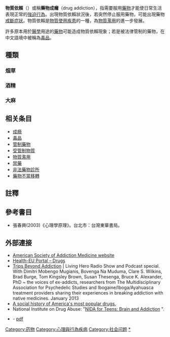 {{Distinguish|物質濫用}}
{{medical}}
{{addiction glossary}}
'''物質依賴'''（{{lang-en|Substance dependence}}）或稱'''藥物成癮'''（drug addiction），指需要服用[[藥物|藥物]]才能使日常生活表現正常的[[強迫行為|強迫行為]]。出現物質依賴狀況後，若突然停止服用藥物，可能出現藥物[[藥物戒斷|戒斷症狀]]。物質依賴是[[物質使用疾患|物質使用疾患]]的一種，為[[物質濫用|物質濫用]]的進一步發展。

許多原本用於[[醫學|醫學]]用途的[[藥物|藥物]]可能造成物質依賴現象；若是被法律管制的藥物，在中文語境中被稱為[[毒品|毒品]]。

== 種類 ==
=== 烟草 ===
{{main|尼古丁#成癮}}

=== 酒精 ===
{{main|酒精依賴}}

=== 大麻 ===
{{main|大麻成瘾}}

== 相关条目 ==
*[[成瘾|成瘾]]
*[[毒品|毒品]]
*[[管制藥物|管制藥物]]
*[[受管制物質|受管制物質]]
*[[物質濫用|物質濫用]]
*[[禁藥|禁藥]]
*[[非法藥物診所|非法藥物診所]]
*[[藥物不當移轉|藥物不當移轉]]

==註釋==
{{reflist}}

== 參考書目 ==
{{refbegin}}
*張春興(2003)《心理學原理》。台北市：台灣東華書局。
{{refend}}

==外部連接==
*[http://www.asam.org/ American Society of Addiction Medicine website] {{Wayback|url=http://www.asam.org/|date=20090418025212}}
*[http://ec.europa.eu/health-eu/my_lifestyle/drugs/index_en.htm Health-EU Portal – Drugs] {{Wayback|url=http://ec.europa.eu/health-eu/my_lifestyle/drugs/index_en.htm |date=20130916053237 }}
*[http://jari.podbean.com/2013/01/14/trips-beyond-addiction-special-program-for-living-hero-w-jari-chevalier-radio-show-at-wgdrorg/ Trips Beyond Addiction] {{Wayback|url=http://jari.podbean.com/2013/01/14/trips-beyond-addiction-special-program-for-living-hero-w-jari-chevalier-radio-show-at-wgdrorg/ |date=20201027002550 }} | Living Hero Radio Show and Podcast special. With Dimitri Mobengo Mugianis, Bovenga Na Muduma, Clare S. Wilkins, Brad Burge, Tom Kingsley Brown, Susan Thesenga, Bruce K. Alexander, PhD ~ the voices of ex-addicts, researchers from The Multidisciplinary Association for Psychedelic Studies and Ibogaine/Iboga/Ayahuasca treatment providers sharing their experiences in breaking addiction with native medicines. January 2013
* [http://www.pbs.org/wgbh/pages/frontline/shows/drugs/buyers/socialhistory.html A social history of America's most popular drugs.] {{Wayback|url=http://www.pbs.org/wgbh/pages/frontline/shows/drugs/buyers/socialhistory.html |date=20210212030529 }}
*National Institute on Drug Abuse: "[http://teens.drugabuse.gov/drug-facts/brain-and-addiction NIDA for Teens: Brain and Addiction] {{Wayback|url=http://teens.drugabuse.gov/drug-facts/brain-and-addiction |date=20210417104256 }}".
*{{Cite web|title=WHO Expert Committee on Drug Dependence – WHO Technical Report Series, No. 915 – Thirty-third Report|url=http://apps.who.int/medicinedocs/fr/d/Js4896e/9.html|accessdate=26 February 2015|date=2003|publisher=apps.who.int|archiveurl=https://web.archive.org/web/20150306152518/http://apps.who.int/medicinedocs/fr/d/Js4896e/9.html|archivedate=2015-03-06|dead-url=no}} - [http://apps.who.int/medicinedocs/pdf/s4896e/s4896e.pdf pdf] {{Wayback|url=http://apps.who.int/medicinedocs/pdf/s4896e/s4896e.pdf|date=20160304062654}}


{{娛樂性用藥}}
{{Pain}}
{{成癮和物質依賴}}

[[Category:药物|Category:药物]]
[[Category:心理與行為疾病|Category:心理與行為疾病]]
[[Category:社会问题|Category:社会问题]]
[[Category:物質依賴|*]]